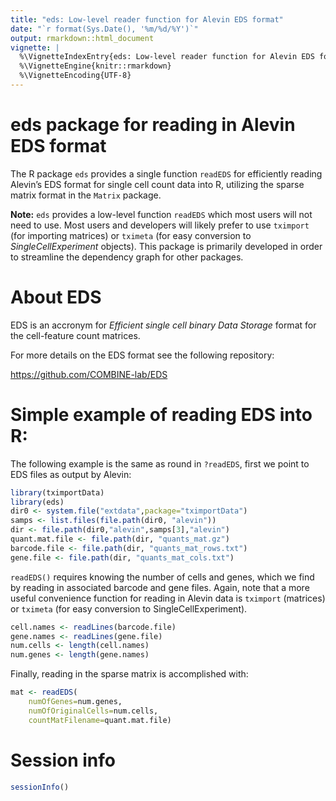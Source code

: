 ```yaml
---
title: "eds: Low-level reader function for Alevin EDS format"
date: "`r format(Sys.Date(), '%m/%d/%Y')`"
output: rmarkdown::html_document
vignette: |
  %\VignetteIndexEntry{eds: Low-level reader function for Alevin EDS format}
  %\VignetteEngine{knitr::rmarkdown}
  %\VignetteEncoding{UTF-8}
---
```


# eds package for reading in Alevin EDS format

The R package `eds` provides a single function `readEDS` for
efficiently reading Alevin's EDS format for single cell count data
into R, utilizing the sparse matrix format in the `Matrix` package.

**Note:** `eds` provides a low-level function `readEDS` which most
users will not need to use. Most users and developers will likely
prefer to use `tximport` (for importing matrices) or `tximeta` (for
easy conversion to *SingleCellExperiment* objects).  This package is
primarily developed in order to streamline the dependency graph for
other packages.

# About EDS

EDS is an accronym for *Efficient single cell binary Data Storage*
format for the cell-feature count matrices.

For more details on the EDS format see the following repository:

<https://github.com/COMBINE-lab/EDS>

# Simple example of reading EDS into R:

The following example is the same as round in `?readEDS`, first we
point to EDS files as output by Alevin:

```r
library(tximportData)
library(eds)
dir0 <- system.file("extdata",package="tximportData")
samps <- list.files(file.path(dir0, "alevin"))
dir <- file.path(dir0,"alevin",samps[3],"alevin")
quant.mat.file <- file.path(dir, "quants_mat.gz")
barcode.file <- file.path(dir, "quants_mat_rows.txt")
gene.file <- file.path(dir, "quants_mat_cols.txt")
```

`readEDS()` requires knowing the number of cells and genes, which we
find by reading in associated barcode and gene files. Again, note that
a more useful convenience function for reading in Alevin data is
`tximport` (matrices) or `tximeta` (for easy conversion to
SingleCellExperiment). 

```r
cell.names <- readLines(barcode.file)
gene.names <- readLines(gene.file)
num.cells <- length(cell.names)
num.genes <- length(gene.names)
```

Finally, reading in the sparse matrix is accomplished with:

```r
mat <- readEDS(
    numOfGenes=num.genes,
    numOfOriginalCells=num.cells,
    countMatFilename=quant.mat.file)
```

# Session info

```r
sessionInfo()
```
